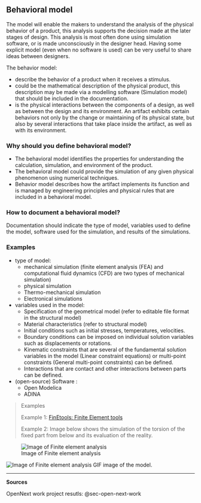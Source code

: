 ## Behavioral model {#sec-behavioral-model}

The model will enable the makers to understand the analysis of the physical behavior of a product, this analysis supports the decision made at the later stages of design.
This analysis is most often done using simulation software, or is made unconsciously in the designer head.
Having some explicit model (even when no software is used) can be very useful to share ideas between designers.

The behavior model:

-   describe the behavior of a product when it receives a stimulus.
-   could be the mathematical description of the physical product, this description may be made via a modelling software (Simulation model) that should be included in the documentation.
-   is the physical interactions between the components of a design, as well as between the design and its environment. An artifact exhibits certain behaviors not only by the change or maintaining of its physical state, but also by several interactions that take place inside the artifact, as well as with its environment.

### Why should you define behavioral model?

-   The behavioral model identifies the properties for understanding the calculation, simulation, and environment of the product.
-   The behavioral model could provide the simulation of any given physical phenomenon using numerical techniques.
-   Behavior model describes how the artifact implements its function and is managed by engineering principles and physical rules that are included in a behavioral model.

### How to document a behavioral model?

Documentation should indicate the type of model, variables used to define the model, software used for the simulation, and results of the simulations.

### Examples

-   type of model:
    -   mechanical simulation (finite element analysis (FEA) and computational fluid dynamics (CFD) are two types of mechanical simulation)
    -   physical simulation
    -   Thermo-mechanical simulation
    -   Electronical simulations
-   variables used in the model:
    -   Specification of the geometrical model (refer to editable file format in the structural model)
    -   Material characteristics (refer to structural model)
    -   Initial conditions such as initial stresses, temperatures, velocities.
    -   Boundary conditions can be imposed on individual solution variables such as displacements or rotations.
    -   Kinematic constraints that are several of the fundamental solution variables in the model (Linear constraint equations) or multi-point constraints (General multi-point constraints) can be defined.
    -   Interactions that are contact and other interactions between parts can be defined.
-   (open-source) Software :
    -   Open Modelica
    -   ADINA

> Examples
>
> Example 1: [FinEtools: Finite Element tools](https://github.com/PetrKryslUCSD/FinEtools.jl)
>
> Example 2: Image below shows the simulation of the torsion of the fixed part from below and its evaluation of the reality.

![Image of Finite element analysis](img/FEA-image.jpg)

::: {fig-env="figure*" .content-hidden unless-format="html"}
![Image of Finite element analysis](img/FEA-image.gif) GIF image of the model.
:::

------------------------------------------------------------------------

**Sources**

OpenNext work project resutls: @sec-open-next-work
